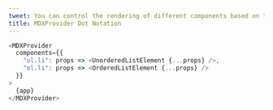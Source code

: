```yaml
---
tweet: You can control the rendering of different components based on their parents in MDX using the "dot notation" syntax for parents and children.
title: MDXProvider Dot Notation
---
```


```js
<MDXProvider
  components={{
    "ul.li": props => <UnorderedListElement {...props} />,
    "ol.li": props => <OrderedListElement {...props} />
  }}
>
  {app}
</MDXProvider>
```
